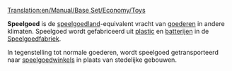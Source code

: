 [[Translation:en/Manual/Base Set/Economy/Toys]]

{{nl/Vracht|name=Speelgoed
|image=ToyFactory.png
|geproduceerd=[[nl/Manual/Base Set/Economy/Speelgoedfabriek|Speelgoedfabriek]]
|geaccepteerd=[[nl/Manual/Base Set/Economy/Speelgoedwinkel|Speelgoedwinkel]]
}}

'''Speelgoed''' is de [[nl/Manual/Klimaat#Speelgoedland|speelgoedland]]-equivalent vracht van [[nl/goederen|goederen]] in andere klimaten. Speelgoed wordt gefabriceerd uit [[nl/plastic|plastic]] en [[nl/batterijen|batterijen]] in de [[nl/Manual/Base Set/Economy/Speelgoedfabriek|Speelgoedfabriek]].

In tegenstelling tot normale goederen, wordt speelgoed getransporteerd naar [[nl/speelgoedwinkel|speelgoedwinkels]] in plaats van stedelijke gebouwen.